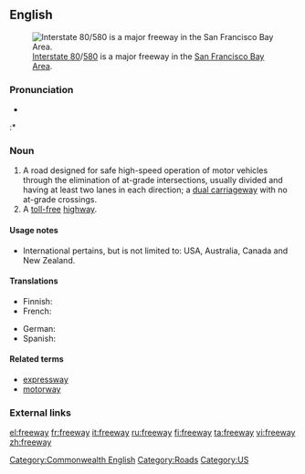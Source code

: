 {{wikipedia}}
==English==
[[Image:I-80 Eastshore Fwy.jpg|thumb|[[w:Interstate 80|Interstate 80]]/[[w:Interstate 580 (California)|580]] is a major freeway in the [[w:San Francisco Bay Area|San Francisco Bay Area]].]]

===Pronunciation===
* {{audio|en-us-freeway.ogg|Audio (US)}}
:* {{rhymes|iːweɪ}}

===Noun===
{{en-noun}}

# A road designed for safe high-speed operation of motor vehicles through the elimination of at-grade intersections, usually divided and having at least two lanes in each direction; a [[dual carriageway]] with no at-grade crossings.
# A [[toll-free]] [[highway]].

====Usage notes====
* International pertains, but is not limited to: USA, Australia, Canada and New Zealand.

====Translations====
{{trans-top|road designed for safe high-speed motoring}}
* Finnish: {{t-|fi|moottoritie}}
* French: {{t+|fr|autoroute}}
{{trans-mid}}
* German: {{t+|de|Autobahn|f}}
* Spanish: {{t+|es|autopista|f}}
{{trans-bottom}}

====Related terms====
* [[expressway]]
* [[motorway]]

===External links===
{{projectlinks|pedia|lang1=en|page1=Freeway}}

[[Category:Commonwealth English]]
[[Category:Roads]]
[[Category:US]]

[[el:freeway]]
[[fr:freeway]]
[[it:freeway]]
[[ru:freeway]]
[[fi:freeway]]
[[ta:freeway]]
[[vi:freeway]]
[[zh:freeway]]